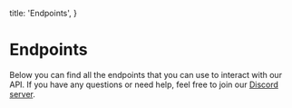 
  title: 'Endpoints',
}

# Endpoints

Below you can find all the endpoints that you can use to interact with our API. If you have any questions or need help, feel free to join our [Discord server](https://invite.discord.place).

<Endpoint id='update-bot-stats' />
<Endpoint id='fetch-vote-status' />